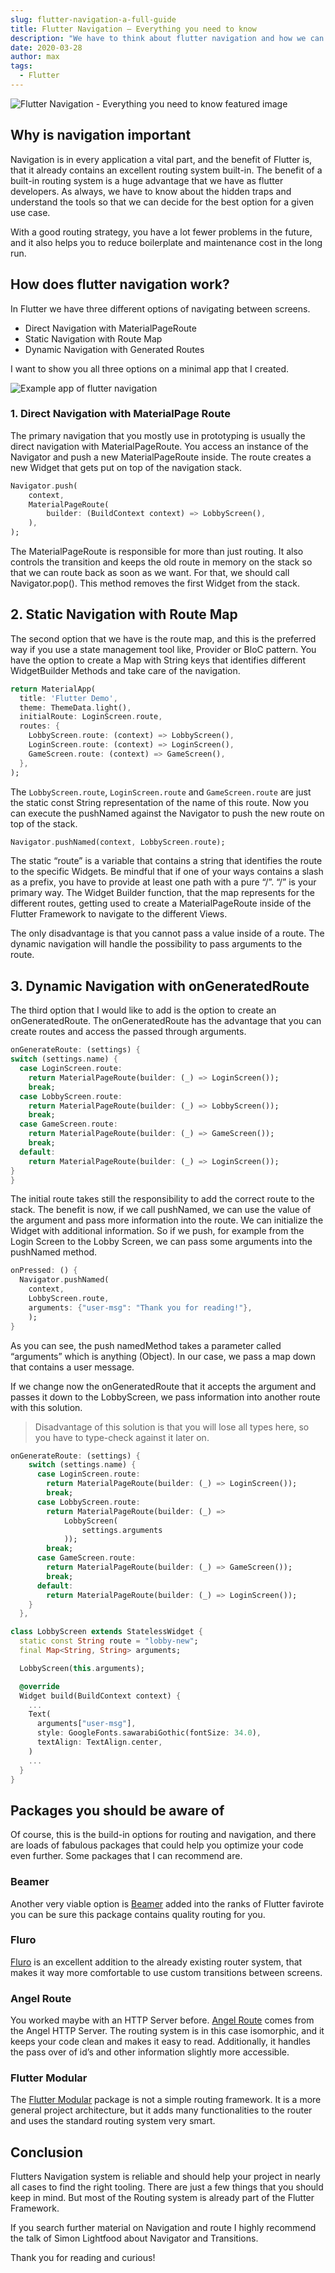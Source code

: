```yaml
---
slug: flutter-navigation-a-full-guide
title: Flutter Navigation – Everything you need to know
description: "We have to think about flutter navigation and how we can optimize the work with our navigation route pattern. Today I show you how you can manage your routes easy and how you can navigate in the first place."
date: 2020-03-28
author: max
tags:
  - Flutter
---
```


![Flutter Navigation - Everything you need to know featured image](./navigation.webp)

## Why is navigation important

Navigation is in every application a vital part, and the benefit of Flutter is, that it already contains an excellent routing system built-in. The benefit of a built-in routing system is a huge advantage that we have as flutter developers. As always, we have to know about the hidden traps and understand the tools so that we can decide for the best option for a given use case.

With a good routing strategy, you have a lot fewer problems in the future, and it also helps you to reduce boilerplate and maintenance cost in the long run.

## How does flutter navigation work?
In Flutter we have three different options of navigating between screens.

- Direct Navigation with MaterialPageRoute
- Static Navigation with Route Map
- Dynamic Navigation with Generated Routes

I want to show you all three options on a minimal app that I created.

<div style={{
    width: "50%",
    height: 0,
    paddingBottom: "80%",
    position: "relative",
    margin: "0 auto",
    boxShadow: "3px 3px 11px 0px rgba(0,0,0,0.75)"
}}>
    <img src="./navigation_example_app.gif" alt="Example app of flutter navigation"/>
</div>

### 1. Direct Navigation with MaterialPage Route
The primary navigation that you mostly use in prototyping is usually the direct navigation with MaterialPageRoute. You access an instance of the Navigator and push a new MaterialPageRoute inside. The route creates a new Widget that gets put on top of the navigation stack.

```dart
Navigator.push(
    context,
    MaterialPageRoute(
        builder: (BuildContext context) => LobbyScreen(),
    ),
);
```

The MaterialPageRoute is responsible for more than just routing. It also controls the transition and keeps the old route in memory on the stack so that we can route back as soon as we want. For that, we should call Navigator.pop(). This method removes the first Widget from the stack.

## 2. Static Navigation with Route Map
The second option that we have is the route map, and this is the preferred way if you use a state management tool like, Provider or BloC pattern. You have the option to create a Map with String keys that identifies different WidgetBuilder Methods and take care of the navigation.
```dart
return MaterialApp(
  title: 'Flutter Demo',
  theme: ThemeData.light(),
  initialRoute: LoginScreen.route,
  routes: {
    LobbyScreen.route: (context) => LobbyScreen(),
    LoginScreen.route: (context) => LoginScreen(),
    GameScreen.route: (context) => GameScreen(),
  },
);
```

The `LobbyScreen.route`, `LoginScreen.route` and `GameScreen.route` are just the static const String representation of the name of this route. Now you can execute the pushNamed against the Navigator to push the new route on top of the stack.

```dart
Navigator.pushNamed(context, LobbyScreen.route);
```

The static “route” is a variable that contains a string that identifies the route to the specific Widgets. Be mindful that if one of your ways contains a slash as a prefix, you have to provide at least one path with a pure “/”. “/” is your primary way. The Widget Builder function, that the map represents for the different routes, getting used to create a MaterialPageRoute inside of the Flutter Framework to navigate to the different Views.

The only disadvantage is that you cannot pass a value inside of a route. The dynamic navigation will handle the possibility to pass arguments to the route.

## 3. Dynamic Navigation with onGeneratedRoute
The third option that I would like to add is the option to create an onGeneratedRoute. The onGeneratedRoute has the advantage that you can create routes and access the passed through arguments.

```dart
onGenerateRoute: (settings) {
switch (settings.name) {
  case LoginScreen.route:
    return MaterialPageRoute(builder: (_) => LoginScreen());
    break;
  case LobbyScreen.route:
    return MaterialPageRoute(builder: (_) => LobbyScreen());
    break;
  case GameScreen.route:
    return MaterialPageRoute(builder: (_) => GameScreen());
    break;
  default:
    return MaterialPageRoute(builder: (_) => LoginScreen());
}
}
```

The initial route takes still the responsibility to add the correct route to the stack. The benefit is now, if we call pushNamed, we can use the value of the argument and pass more information into the route. We can initialize the Widget with additional information. So if we push, for example from the Login Screen to the Lobby Screen, we can pass some arguments into the pushNamed method.

```dart
onPressed: () {
  Navigator.pushNamed(
    context,
    LobbyScreen.route,
    arguments: {"user-msg": "Thank you for reading!"},
    );
}
```

As you can see, the push namedMethod takes a parameter called “arguments” which is anything (Object). In our case, we pass a map down that contains a user message.

If we change now the onGeneratedRoute that it accepts the argument and passes it down to the LobbyScreen, we pass information into another route with this solution.

> Disadvantage of this solution is that you will lose all types here, so you have to type-check against it later on.

```dart
onGenerateRoute: (settings) {
    switch (settings.name) {
      case LoginScreen.route:
        return MaterialPageRoute(builder: (_) => LoginScreen());
        break;
      case LobbyScreen.route:
        return MaterialPageRoute(builder: (_) =>
            LobbyScreen(
                settings.arguments
            ));
        break;
      case GameScreen.route:
        return MaterialPageRoute(builder: (_) => GameScreen());
        break;
      default:
        return MaterialPageRoute(builder: (_) => LoginScreen());
    }
  },
```

```dart
class LobbyScreen extends StatelessWidget {
  static const String route = "lobby-new";
  final Map<String, String> arguments;

  LobbyScreen(this.arguments);

  @override
  Widget build(BuildContext context) {
    ...
    Text(
      arguments["user-msg"],
      style: GoogleFonts.sawarabiGothic(fontSize: 34.0),
      textAlign: TextAlign.center,
    )
    ...
  }
}
```

## Packages you should be aware of
Of course, this is the build-in options for routing and navigation, and there are loads of fabulous packages that could help you optimize your code even further. Some packages that I can recommend are.

### Beamer
Another very viable option is [Beamer](https://pub.dev/packages/beamer) added into the ranks of Flutter favirote you can be sure this package contains quality routing for you.

### Fluro
[Fluro](https://pub.dev/packages/fluro) is an excellent addition to the already existing router system, that makes it way more comfortable to use custom transitions between screens.

### Angel Route
You worked maybe with an HTTP Server before. [Angel Route](https://pub.dev/packages/angel_route) comes from the Angel HTTP Server. The routing system is in this case isomorphic, and it keeps your code clean and makes it easy to read. Additionally, it handles the pass over of id’s and other information slightly more accessible.

### Flutter Modular
The [Flutter Modular](https://pub.dev/packages/flutter_modular) package is not a simple routing framework. It is a more general project architecture, but it adds many functionalities to the router and uses the standard routing system very smart.

## Conclusion
Flutters Navigation system is reliable and should help your project in nearly all cases to find the right tooling. There are just a few things that you should keep in mind. But most of the Routing system is already part of the Flutter Framework.

If you search further material on Navigation and route I highly recommend the talk of Simon Lightfood about Navigator and Transitions.

Thank you for reading and curious!